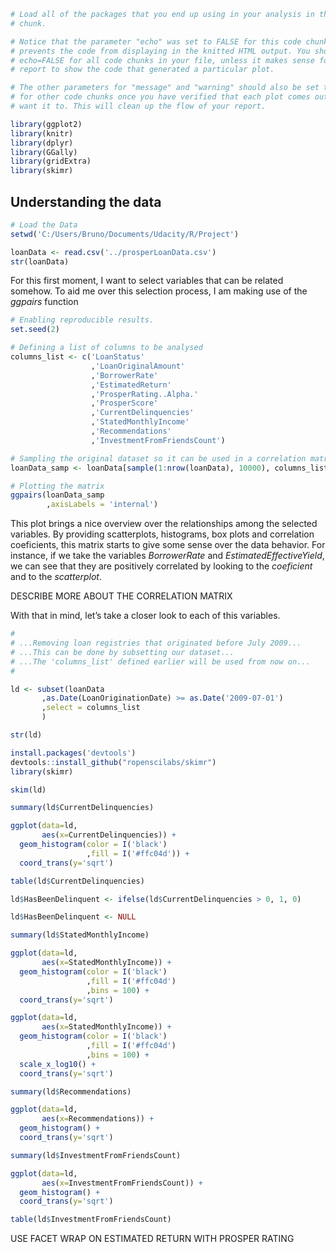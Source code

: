 ```r
# Load all of the packages that you end up using in your analysis in this code
# chunk.

# Notice that the parameter "echo" was set to FALSE for this code chunk. This
# prevents the code from displaying in the knitted HTML output. You should set
# echo=FALSE for all code chunks in your file, unless it makes sense for your
# report to show the code that generated a particular plot.

# The other parameters for "message" and "warning" should also be set to FALSE
# for other code chunks once you have verified that each plot comes out as you
# want it to. This will clean up the flow of your report.

library(ggplot2)
library(knitr)
library(dplyr)
library(GGally)
library(gridExtra)
library(skimr)
```

## Understanding the data
```r
# Load the Data
setwd('C:/Users/Bruno/Documents/Udacity/R/Project')

loanData <- read.csv('../prosperLoanData.csv')
str(loanData)
```

For this first moment, I want to select variables that can be related somehow.
To aid me over this selection process, I am making use of the *ggpairs* function

```r
# Enabling reproducible results.
set.seed(2)

# Defining a list of columns to be analysed
columns_list <- c('LoanStatus'
                  ,'LoanOriginalAmount'
                  ,'BorrowerRate'
                  ,'EstimatedReturn'
                  ,'ProsperRating..Alpha.'
                  ,'ProsperScore'
                  ,'CurrentDelinquencies'
                  ,'StatedMonthlyIncome'
                  ,'Recommendations'
                  ,'InvestmentFromFriendsCount')

# Sampling the original dataset so it can be used in a correlation matrix
loanData_samp <- loanData[sample(1:nrow(loanData), 10000), columns_list]

# Plotting the matrix
ggpairs(loanData_samp
        ,axisLabels = 'internal')
```

This plot brings a nice overview over the relationships among the selected variables. By providing scatterplots, histograms, box plots and correlation coeficients, this matrix starts to give some sense over the data behavior. For instance, if we take the variables _BorrowerRate_ and _EstimatedEffectiveYield_, we can see that they are positively correlated by looking to the _coeficient_ and to the _scatterplot_.

DESCRIBE MORE ABOUT THE CORRELATION MATRIX

With that in mind, let's take a closer look to each of this variables.

```r
#
# ...Removing loan registries that originated before July 2009...
# ...This can be done by subsetting our dataset...
# ...The 'columns_list' defined earlier will be used from now on...
#

ld <- subset(loanData
       ,as.Date(LoanOriginationDate) >= as.Date('2009-07-01')
       ,select = columns_list
       )

str(ld)
```

```r
install.packages('devtools')
devtools::install_github("ropenscilabs/skimr")
library(skimr)

skim(ld)
```

```r
summary(ld$CurrentDelinquencies)

ggplot(data=ld,
       aes(x=CurrentDelinquencies)) +
  geom_histogram(color = I('black')
                 ,fill = I('#ffc04d')) +
  coord_trans(y='sqrt')

table(ld$CurrentDelinquencies)

ld$HasBeenDelinquent <- ifelse(ld$CurrentDelinquencies > 0, 1, 0)

ld$HasBeenDelinquent <- NULL
```

```r
summary(ld$StatedMonthlyIncome)

ggplot(data=ld,
       aes(x=StatedMonthlyIncome)) +
  geom_histogram(color = I('black')
                 ,fill = I('#ffc04d')
                 ,bins = 100) +
  coord_trans(y='sqrt')

ggplot(data=ld,
       aes(x=StatedMonthlyIncome)) +
  geom_histogram(color = I('black')
                 ,fill = I('#ffc04d')
                 ,bins = 100) +
  scale_x_log10() +
  coord_trans(y='sqrt')
```

```r
summary(ld$Recommendations)

ggplot(data=ld,
       aes(x=Recommendations)) +
  geom_histogram() +
  coord_trans(y='sqrt')
```

```r
summary(ld$InvestmentFromFriendsCount)

ggplot(data=ld,
       aes(x=InvestmentFromFriendsCount)) +
  geom_histogram() +
  coord_trans(y='sqrt')

table(ld$InvestmentFromFriendsCount)
```

USE FACET WRAP ON ESTIMATED RETURN WITH PROSPER RATING
